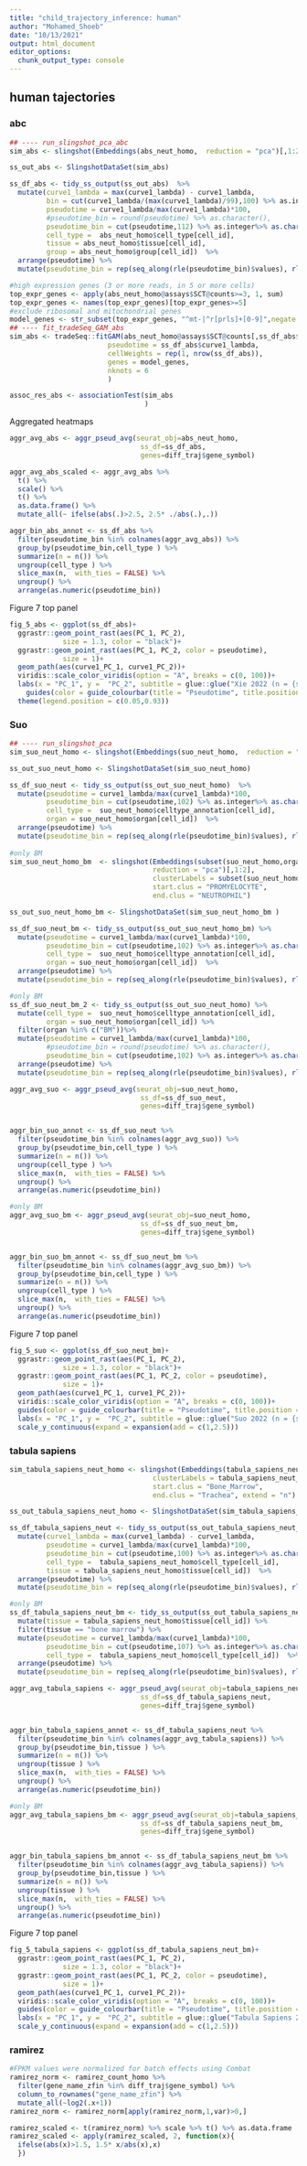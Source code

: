 ---
title: "child_trajectory_inference: human"
author: "Mohamed_Shoeb"
date: "10/13/2021"
output: html_document
editor_options: 
  chunk_output_type: console
---

## human tajectories
### abc
```{r}
## ---- run_slingshot_pca_abc
sim_abs <- slingshot(Embeddings(abs_neut_homo,  reduction = "pca")[,1:2])

ss_out_abs <- SlingshotDataSet(sim_abs)

ss_df_abs <- tidy_ss_output(ss_out_abs)  %>%
  mutate(curve1_lambda = max(curve1_lambda) - curve1_lambda,
         bin = cut(curve1_lambda/(max(curve1_lambda)/99),100) %>% as.integer,
         pseudotime = curve1_lambda/max(curve1_lambda)*100,
         #pseudotime_bin = round(pseudotime) %>% as.character(),
         pseudotime_bin = cut(pseudotime,112) %>% as.integer%>% as.character(),
         cell_type =  abs_neut_homo$cell_type[cell_id],
         tissue = abs_neut_homo$tissue[cell_id],
         group = abs_neut_homo$group[cell_id])  %>% 
  arrange(pseudotime) %>%
  mutate(pseudotime_bin = rep(seq_along(rle(pseudotime_bin)$values), rle(pseudotime_bin)$lengths) %>% as.character())

```

```{r abs_GAM, cache=TRUE}
#high expression genes (3 or more reads, in 5 or more cells)
top_expr_genes <- apply(abs_neut_homo@assays$SCT@counts>=3, 1, sum)
top_expr_genes <- names(top_expr_genes)[top_expr_genes>=5]
#exclude ribosomal and mitochondrial genes
model_genes <- str_subset(top_expr_genes, "^mt-|^r[prls]+[0-9]",negate = TRUE)
## ---- fit_tradeSeq_GAM_abs
sim_abs <- tradeSeq::fitGAM(abs_neut_homo@assays$SCT@counts[,ss_df_abs$cell_id],
                        pseudotime = ss_df_abs$curve1_lambda,
                        cellWeights = rep(1, nrow(ss_df_abs)),
                        genes = model_genes,
                        nknots = 6
                        )

assoc_res_abs <- associationTest(sim_abs
                                 )
```

Aggregated heatmaps
```{r}
aggr_avg_abs <- aggr_pseud_avg(seurat_obj=abs_neut_homo,
                                ss_df=ss_df_abs,
                                genes=diff_traj$gene_symbol)

aggr_avg_abs_scaled <- aggr_avg_abs %>% 
  t() %>% 
  scale() %>% 
  t() %>% 
  as.data.frame() %>% 
  mutate_all(~ ifelse(abs(.)>2.5, 2.5* ./abs(.),.))

aggr_bin_abs_annot <- ss_df_abs %>% 
  filter(pseudotime_bin %in% colnames(aggr_avg_abs)) %>% 
  group_by(pseudotime_bin,cell_type ) %>% 
  summarize(n = n()) %>% 
  ungroup(cell_type ) %>% 
  slice_max(n,  with_ties = FALSE) %>% 
  ungroup() %>% 
  arrange(as.numeric(pseudotime_bin))
```


Figure 7 top panel
```{r}
fig_5_abs <- ggplot(ss_df_abs)+
  ggrastr::geom_point_rast(aes(PC_1, PC_2),
             size = 1.3, color = "black")+
  ggrastr::geom_point_rast(aes(PC_1, PC_2, color = pseudotime),
             size = 1)+
  geom_path(aes(curve1_PC_1, curve1_PC_2))+
  viridis::scale_color_viridis(option = "A", breaks = c(0, 100))+
  labs(x = "PC_1", y =  "PC_2", subtitle = glue::glue("Xie 2022 (n = {scales::comma(nrow(ss_df_abs))} cells)"))+
    guides(color = guide_colourbar(title = "Pseudotime", title.position = "top", direction = "horizontal"))+
  theme(legend.position = c(0.05,0.93))
```

### Suo
```{r}
## ---- run_slingshot_pca
sim_suo_neut_homo <- slingshot(Embeddings(suo_neut_homo,  reduction = "pca")[,1:2])

ss_out_suo_neut_homo <- SlingshotDataSet(sim_suo_neut_homo)

ss_df_suo_neut <- tidy_ss_output(ss_out_suo_neut_homo)  %>%
  mutate(pseudotime = curve1_lambda/max(curve1_lambda)*100,
         pseudotime_bin = cut(pseudotime,102) %>% as.integer%>% as.character(),
         cell_type =  suo_neut_homo$celltype_annotation[cell_id],
         organ = suo_neut_homo$organ[cell_id])  %>% 
  arrange(pseudotime) %>%
  mutate(pseudotime_bin = rep(seq_along(rle(pseudotime_bin)$values), rle(pseudotime_bin)$lengths) %>% as.character())
  
#only BM
sim_suo_neut_homo_bm  <- slingshot(Embeddings(subset(suo_neut_homo,organ %in% c("BM")),
                                   reduction = "pca")[,1:2],
                                   clusterLabels = subset(suo_neut_homo,organ %in% c("BM"))$celltype_annotation,
                                   start.clus = "PROMYELOCYTE",
                                   end.clus = "NEUTROPHIL")

ss_out_suo_neut_homo_bm <- SlingshotDataSet(sim_suo_neut_homo_bm )

ss_df_suo_neut_bm <- tidy_ss_output(ss_out_suo_neut_homo_bm) %>%
  mutate(pseudotime = curve1_lambda/max(curve1_lambda)*100,
         pseudotime_bin = cut(pseudotime,102) %>% as.integer%>% as.character(),
         cell_type =  suo_neut_homo$celltype_annotation[cell_id],
         organ = suo_neut_homo$organ[cell_id])  %>% 
  arrange(pseudotime) %>%
  mutate(pseudotime_bin = rep(seq_along(rle(pseudotime_bin)$values), rle(pseudotime_bin)$lengths) %>% as.character())

#only BM
ss_df_suo_neut_bm_2 <- tidy_ss_output(ss_out_suo_neut_homo) %>%
  mutate(cell_type =  suo_neut_homo$celltype_annotation[cell_id],
         organ = suo_neut_homo$organ[cell_id]) %>%
  filter(organ %in% c("BM"))%>%
  mutate(pseudotime = curve1_lambda/max(curve1_lambda)*100,
         #pseudotime_bin = round(pseudotime) %>% as.character(),
         pseudotime_bin = cut(pseudotime,102) %>% as.integer%>% as.character()) %>% 
  arrange(pseudotime) %>%
  mutate(pseudotime_bin = rep(seq_along(rle(pseudotime_bin)$values), rle(pseudotime_bin)$lengths) %>% as.character())

```

```{r}
aggr_avg_suo <- aggr_pseud_avg(seurat_obj=suo_neut_homo,
                                ss_df=ss_df_suo_neut,
                                genes=diff_traj$gene_symbol)


aggr_bin_suo_annot <- ss_df_suo_neut %>% 
  filter(pseudotime_bin %in% colnames(aggr_avg_suo)) %>% 
  group_by(pseudotime_bin,cell_type ) %>% 
  summarize(n = n()) %>% 
  ungroup(cell_type ) %>% 
  slice_max(n,  with_ties = FALSE) %>% 
  ungroup() %>% 
  arrange(as.numeric(pseudotime_bin))

#only BM
aggr_avg_suo_bm <- aggr_pseud_avg(seurat_obj=suo_neut_homo,
                                ss_df=ss_df_suo_neut_bm,
                                genes=diff_traj$gene_symbol)


aggr_bin_suo_bm_annot <- ss_df_suo_neut_bm %>% 
  filter(pseudotime_bin %in% colnames(aggr_avg_suo_bm)) %>% 
  group_by(pseudotime_bin,cell_type ) %>% 
  summarize(n = n()) %>% 
  ungroup(cell_type ) %>% 
  slice_max(n,  with_ties = FALSE) %>% 
  ungroup() %>% 
  arrange(as.numeric(pseudotime_bin))
```


Figure 7 top panel
```{r}
fig_5_suo <- ggplot(ss_df_suo_neut_bm)+
  ggrastr::geom_point_rast(aes(PC_1, PC_2),
             size = 1.3, color = "black")+
  ggrastr::geom_point_rast(aes(PC_1, PC_2, color = pseudotime),
             size = 1)+
  geom_path(aes(curve1_PC_1, curve1_PC_2))+
  viridis::scale_color_viridis(option = "A", breaks = c(0, 100))+
  guides(color = guide_colourbar(title = "Pseudotime", title.position = "top", direction = "horizontal"))+
  labs(x = "PC_1", y =  "PC_2", subtitle = glue::glue("Suo 2022 (n = {scales::comma(nrow(ss_df_suo_neut_bm))} cells)"))+
  scale_y_continuous(expand = expansion(add = c(1,2.5)))
```

### tabula sapiens
```{r}
sim_tabula_sapiens_neut_homo <- slingshot(Embeddings(tabula_sapiens_neut_homo,  reduction = "pca")[,1:2],
                                   clusterLabels = tabula_sapiens_neut_homo$tissue_in_publication,
                                   start.clus = "Bone_Marrow",
                                   end.clus = "Trachea", extend = "n")

ss_out_tabula_sapiens_neut_homo <- SlingshotDataSet(sim_tabula_sapiens_neut_homo)

ss_df_tabula_sapiens_neut <- tidy_ss_output(ss_out_tabula_sapiens_neut_homo)  %>% 
  mutate(curve1_lambda = max(curve1_lambda) - curve1_lambda,
         pseudotime = curve1_lambda/max(curve1_lambda)*100,
         pseudotime_bin = cut(pseudotime,100) %>% as.integer%>% as.character(),
         cell_type =  tabula_sapiens_neut_homo$cell_type[cell_id],
         tissue = tabula_sapiens_neut_homo$tissue[cell_id])  %>% 
  arrange(pseudotime) %>%
  mutate(pseudotime_bin = rep(seq_along(rle(pseudotime_bin)$values), rle(pseudotime_bin)$lengths) %>% as.character())

#only BM
ss_df_tabula_sapiens_neut_bm <- tidy_ss_output(ss_out_tabula_sapiens_neut_homo)  %>% 
  mutate(tissue = tabula_sapiens_neut_homo$tissue[cell_id]) %>%
  filter(tissue == "bone marrow") %>% 
  mutate(pseudotime = curve1_lambda/max(curve1_lambda)*100,
         pseudotime_bin = cut(pseudotime,107) %>% as.integer%>% as.character(),
         cell_type =  tabula_sapiens_neut_homo$cell_type[cell_id])  %>% 
  arrange(pseudotime) %>%
  mutate(pseudotime_bin = rep(seq_along(rle(pseudotime_bin)$values), rle(pseudotime_bin)$lengths) %>% as.character())
```

```{r}
aggr_avg_tabula_sapiens <- aggr_pseud_avg(seurat_obj=tabula_sapiens_neut_homo,
                                ss_df=ss_df_tabula_sapiens_neut,
                                genes=diff_traj$gene_symbol)


aggr_bin_tabula_sapiens_annot <- ss_df_tabula_sapiens_neut %>% 
  filter(pseudotime_bin %in% colnames(aggr_avg_tabula_sapiens)) %>% 
  group_by(pseudotime_bin,tissue ) %>% 
  summarize(n = n()) %>% 
  ungroup(tissue ) %>% 
  slice_max(n,  with_ties = FALSE) %>% 
  ungroup() %>% 
  arrange(as.numeric(pseudotime_bin))

#only BM
aggr_avg_tabula_sapiens_bm <- aggr_pseud_avg(seurat_obj=tabula_sapiens_neut_homo,
                                ss_df=ss_df_tabula_sapiens_neut_bm,
                                genes=diff_traj$gene_symbol)


aggr_bin_tabula_sapiens_bm_annot <- ss_df_tabula_sapiens_neut_bm %>% 
  filter(pseudotime_bin %in% colnames(aggr_avg_tabula_sapiens)) %>% 
  group_by(pseudotime_bin,tissue ) %>% 
  summarize(n = n()) %>% 
  ungroup(tissue ) %>% 
  slice_max(n,  with_ties = FALSE) %>% 
  ungroup() %>% 
  arrange(as.numeric(pseudotime_bin))
```


Figure 7 top panel
```{r}
fig_5_tabula_sapiens <- ggplot(ss_df_tabula_sapiens_neut_bm)+
  ggrastr::geom_point_rast(aes(PC_1, PC_2),
             size = 1.3, color = "black")+
  ggrastr::geom_point_rast(aes(PC_1, PC_2, color = pseudotime),
             size = 1)+
  geom_path(aes(curve1_PC_1, curve1_PC_2))+
  viridis::scale_color_viridis(option = "A", breaks = c(0, 100))+
  guides(color = guide_colourbar(title = "Pseudotime", title.position = "top", direction = "horizontal"))+
  labs(x = "PC_1", y =  "PC_2", subtitle = glue::glue("Tabula Sapiens 2022 (n = {scales::comma(nrow(ss_df_tabula_sapiens_neut_bm))} cells)"))+
  scale_y_continuous(expand = expansion(add = c(1,2.5)))
```

### ramirez
```{r}
#FPKM values were normalized for batch effects using Combat
ramirez_norm <- ramirez_count_homo %>% 
  filter(gene_name_zfin %in% diff_traj$gene_symbol) %>% 
  column_to_rownames("gene_name_zfin") %>% 
  mutate_all(~log2(.x+1)) 
ramirez_norm <- ramirez_norm[apply(ramirez_norm,1,var)>0,]

ramirez_scaled <- t(ramirez_norm) %>% scale %>% t() %>% as.data.frame
ramirez_scaled <- apply(ramirez_scaled, 2, function(x){
  ifelse(abs(x)>1.5, 1.5* x/abs(x),x)
  })
```
